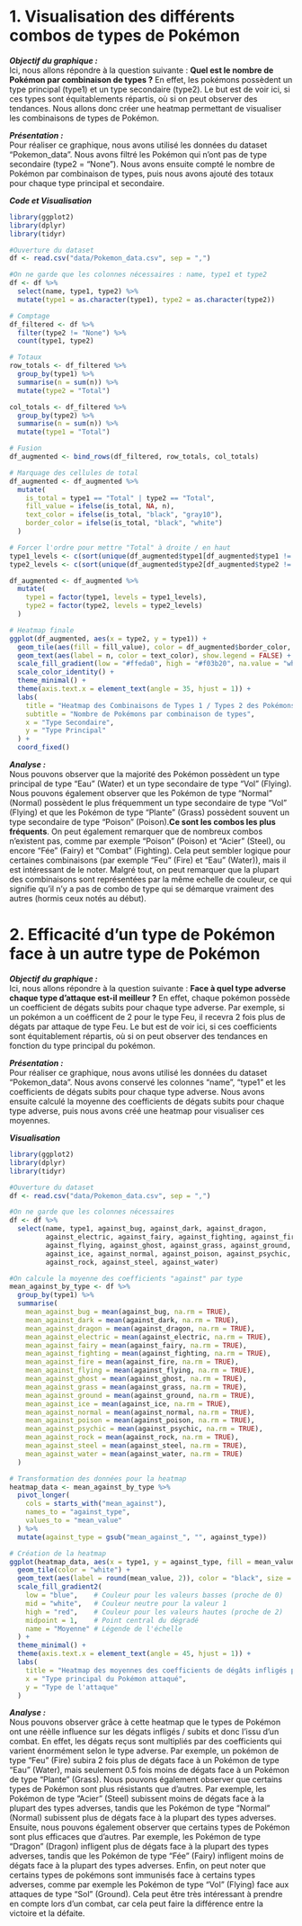 # 1. Visualisation des différents combos de types de Pokémon 

***Objectif du graphique :***  
Ici, nous allons répondre à la question suivante : **Quel est le nombre de Pokémon par combinaison de types ?**
En effet, les pokémons possèdent un type principal (type1) et un type secondaire (type2). Le but est de voir ici, si ces types sont équitablements répartis, où si on peut observer des tendances.
Nous allons donc créer une heatmap permettant de visualiser les combinaisons de types de Pokémon.

***Présentation :***  
Pour réaliser ce graphique, nous avons utilisé les données du dataset "Pokemon_data".
Nous avons filtré les Pokémon qui n'ont pas de type secondaire (type2 = "None").
Nous avons ensuite compté le nombre de Pokémon par combinaison de types, puis nous avons ajouté des totaux pour chaque type principal et secondaire.

***Code et Visualisation***  
```r
library(ggplot2)
library(dplyr)
library(tidyr)

#Ouverture du dataset
df <- read.csv("data/Pokemon_data.csv", sep = ",")

#On ne garde que les colonnes nécessaires : name, type1 et type2
df <- df %>%
  select(name, type1, type2) %>%
  mutate(type1 = as.character(type1), type2 = as.character(type2))

# Comptage
df_filtered <- df %>%
  filter(type2 != "None") %>%
  count(type1, type2)

# Totaux
row_totals <- df_filtered %>%
  group_by(type1) %>%
  summarise(n = sum(n)) %>%
  mutate(type2 = "Total")

col_totals <- df_filtered %>%
  group_by(type2) %>%
  summarise(n = sum(n)) %>%
  mutate(type1 = "Total")

# Fusion
df_augmented <- bind_rows(df_filtered, row_totals, col_totals)

# Marquage des cellules de total
df_augmented <- df_augmented %>%
  mutate(
    is_total = type1 == "Total" | type2 == "Total",
    fill_value = ifelse(is_total, NA, n),
    text_color = ifelse(is_total, "black", "gray10"),
    border_color = ifelse(is_total, "black", "white")
  )

# Forcer l'ordre pour mettre "Total" à droite / en haut
type1_levels <- c(sort(unique(df_augmented$type1[df_augmented$type1 != "Total"])), "Total")
type2_levels <- c(sort(unique(df_augmented$type2[df_augmented$type2 != "Total"])), "Total")

df_augmented <- df_augmented %>%
  mutate(
    type1 = factor(type1, levels = type1_levels),
    type2 = factor(type2, levels = type2_levels)
  )

# Heatmap finale
ggplot(df_augmented, aes(x = type2, y = type1)) +
  geom_tile(aes(fill = fill_value), color = df_augmented$border_color, size = 1) +
  geom_text(aes(label = n, color = text_color), show.legend = FALSE) +
  scale_fill_gradient(low = "#ffeda0", high = "#f03b20", na.value = "white") +
  scale_color_identity() +
  theme_minimal() +
  theme(axis.text.x = element_text(angle = 35, hjust = 1)) +
  labs(
    title = "Heatmap des Combinaisons de Types 1 / Types 2 des Pokémons avec un Type Secondaire",
    subtitle = "Nombre de Pokémons par combinaison de types",
    x = "Type Secondaire",
    y = "Type Principal"
  ) +
  coord_fixed()
```

***Analyse :***  
Nous pouvons observer que la majorité des Pokémon possèdent un type principal de type "Eau" (Water) et un type secondaire de type "Vol" (Flying).
Nous pouvons également observer que les Pokémon de type "Normal" (Normal) possèdent le plus fréquemment un type secondaire de type "Vol" (Flying) et que les Pokémon de type "Plante" (Grass) possèdent souvent un type secondaire de type "Poison" (Poison).**Ce sont les combos les plus fréquents**.
On peut également remarquer que de nombreux combos n'existent pas, comme par exemple "Poison" (Poison) et "Acier" (Steel), ou encore "Fée" (Fairy) et "Combat" (Fighting). Cela peut sembler logique pour certaines combinaisons (par exemple "Feu" (Fire) et "Eau" (Water)), mais il est intéressant de le noter.
Malgré tout, on peut remarquer que la plupart des combinaisons sont représentées par la même echelle de couleur, ce qui signifie qu'il n'y a pas de combo de type qui se démarque vraiment des autres (hormis ceux notés au début).  


# 2. Efficacité  d'un type de Pokémon face à un autre type de Pokémon
***Objectif du graphique :***  
Ici, nous allons répondre à la question suivante : **Face à quel type adverse chaque type d'attaque est-il meilleur ?**
En effet, chaque pokémon possède un coefficient de dégats subits pour chaque type adverse. Par exemple, si un pokémon a un coéfficent de 2 pour le type Feu, il recevra 2 fois plus de dégats par attaque de type Feu.
Le but est de voir ici, si ces coefficients sont équitablement répartis, où si on peut observer des tendances en fonction du type principal du pokémon.

***Présentation :***  
Pour réaliser ce graphique, nous avons utilisé les données du dataset "Pokemon_data".
Nous avons conservé les colonnes "name", "type1" et les coefficients de dégats subits pour chaque type adverse.
Nous avons ensuite calculé la moyenne des coefficients de dégats subits pour chaque type adverse, puis nous avons créé une heatmap pour visualiser ces moyennes.


***Visualisation***  
```r
library(ggplot2)
library(dplyr)
library(tidyr)

#Ouverture du dataset
df <- read.csv("data/Pokemon_data.csv", sep = ",")

#On ne garde que les colonnes nécessaires
df <- df %>%
  select(name, type1, against_bug, against_dark, against_dragon,
         against_electric, against_fairy, against_fighting, against_fire,
         against_flying, against_ghost, against_grass, against_ground,
         against_ice, against_normal, against_poison, against_psychic,
         against_rock, against_steel, against_water)

#On calcule la moyenne des coefficients "against" par type
mean_against_by_type <- df %>%
  group_by(type1) %>%
  summarise(
    mean_against_bug = mean(against_bug, na.rm = TRUE),
    mean_against_dark = mean(against_dark, na.rm = TRUE),
    mean_against_dragon = mean(against_dragon, na.rm = TRUE),
    mean_against_electric = mean(against_electric, na.rm = TRUE),
    mean_against_fairy = mean(against_fairy, na.rm = TRUE),
    mean_against_fighting = mean(against_fighting, na.rm = TRUE),
    mean_against_fire = mean(against_fire, na.rm = TRUE),
    mean_against_flying = mean(against_flying, na.rm = TRUE),
    mean_against_ghost = mean(against_ghost, na.rm = TRUE),
    mean_against_grass = mean(against_grass, na.rm = TRUE),
    mean_against_ground = mean(against_ground, na.rm = TRUE),
    mean_against_ice = mean(against_ice, na.rm = TRUE),
    mean_against_normal = mean(against_normal, na.rm = TRUE),
    mean_against_poison = mean(against_poison, na.rm = TRUE),
    mean_against_psychic = mean(against_psychic, na.rm = TRUE),
    mean_against_rock = mean(against_rock, na.rm = TRUE),
    mean_against_steel = mean(against_steel, na.rm = TRUE),
    mean_against_water = mean(against_water, na.rm = TRUE)
  )

# Transformation des données pour la heatmap
heatmap_data <- mean_against_by_type %>%
  pivot_longer(
    cols = starts_with("mean_against"),
    names_to = "against_type",
    values_to = "mean_value"
  ) %>%
  mutate(against_type = gsub("mean_against_", "", against_type))

# Création de la heatmap
ggplot(heatmap_data, aes(x = type1, y = against_type, fill = mean_value)) +
  geom_tile(color = "white") +
  geom_text(aes(label = round(mean_value, 2)), color = "black", size = 3) + # Ajout des labels
  scale_fill_gradient2(
    low = "blue",    # Couleur pour les valeurs basses (proche de 0)
    mid = "white",   # Couleur neutre pour la valeur 1
    high = "red",    # Couleur pour les valeurs hautes (proche de 2)
    midpoint = 1,    # Point central du dégradé
    name = "Moyenne" # Légende de l'échelle
  ) +
  theme_minimal() +
  theme(axis.text.x = element_text(angle = 45, hjust = 1)) +
  labs(
    title = "Heatmap des moyennes des coefficients de dégâts infligés par type d'attaque, pour chaque type pricipal du pokémon adverse",
    x = "Type principal du Pokémon attaqué",
    y = "Type de l'attaque"
  )
```

***Analyse :***  
Nous pouvons observer grâce à cette heatmap que le types de Pokémon ont une réèlle influence sur les dégats infligés / subits et donc l'issu d'un combat.
En effet, les dégats reçus sont multipliés par des coefficients qui varient énormément selon le type adverse. Par exemple, un pokémon de type "Feu" (Fire) subira 2 fois plus de dégats face à un Pokémon de type "Eau" (Water), mais seulement 0.5 fois moins de dégats face à un Pokémon de type "Plante" (Grass).
Nous pouvons également observer que certains types de Pokémon sont plus résistants que d'autres. Par exemple, les Pokémon de type "Acier" (Steel) subissent moins de dégats face à la plupart des types adverses, tandis que les Pokémon de type "Normal" (Normal) subissent plus de dégats face à la plupart des types adverses.
Ensuite, nous pouvons également observer que certains types de Pokémon sont plus efficaces que d'autres. Par exemple, les Pokémon de type "Dragon" (Dragon) infligent plus de dégats face à la plupart des types adverses, tandis que les Pokémon de type "Fée" (Fairy) infligent moins de dégats face à la plupart des types adverses.
Enfin, on peut noter que certains types de pokémons sont immunisés face à certains types adverses, comme par exemple les Pokémon de type "Vol" (Flying) face aux attaques de type "Sol" (Ground). Cela peut être très intéressant à prendre en compte lors d'un combat, car cela peut faire la différence entre la victoire et la défaite. 